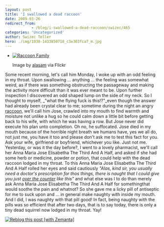 ```yaml
---
layout: post
title: 'I swallowed a dead raccoon'
date: 2009-03-26
redirect_from: 
            - /blog/i-swallowed-a-dead-raccoon/swizec/465
categories: 'Uncategorized'
author: Swizec Teller
hero: ./img/1038-1433850718_c3e303fca7_m.jpg
---
```

- [![Raccoon Family](./img/1038-1433850718_c3e303fca7_m.jpg "Raccoon Family")](http://www.flickr.com/photos/24176761@N00/1433850718)

  Image by [alasam](http://www.flickr.com/photos/24176761@N00/1433850718) via Flickr

Some recent morning, let's call him Monday, I woke up with an odd feeling in my throat. Upon swallowing ... anything ... the feeling was somewhat weird, as if there was something obstructing the passageway and making the activity more difficult than it was ever meant to be. Upon further inspection I discovered an odd shaped lump on the side of my neck. So I thought to myself, _"what the flying fuck is this!?"_even though the answer had already been crystal clear to me; sometime during the night an angry [raccoon](http://en.wikipedia.org/wiki/Raccoon "Raccoon"), we'll call him Jose, crawled into my mouth to find warmth and moisture not unlike a hug so he could calm down a little bit before getting back to his wife, with which he was having a row. But Jose never did execute his plan unto completion. Oh no, he suffocated. Jose died in my mouth because of the horrible night breath we humans have, yes we all do, not just me, you have it too and please don't ask me to test this fact for you. Ask your wife, girlfriend or boyfriend, whichever you like. Just not me. Yesterday, or was it the day before?, I went to a lovely pharmacist, we'll call her Anna Maria Jose Elisabetha The Third And A Half, and asked if she had some herb or medicine, powder or potion, that could help with the dead raccoon lodged in my throat. To this Anna Maria Jose Elisabetha The Third And A Half rolled her eyes and said cautiously _"Alas, kind sir, you usually need a doctor's prescription for thos things, there is naught that I could give you just [over the counter](http://en.wikipedia.org/wiki/Over-the-counter_drug "Over-the-counter drug") like this"_ and what else was I to do than merely ask Anna Maria Jose Elisabetha The Third And A Half for somethingthat would soothe the pain and whatnot? So she gave me a licky pill of antiseptic for me to suck upon and ... in general make naughty with inside my mouth. And I did, I was naughty with that pill good! In fact, being naughty with the pills was so efficient that after two days, that is to say today, there is only a tiny dead squirrel now lodged in my throat. Yay!

[![Reblog this post \[with Zemanta\]](http://img.zemanta.com/reblog_e.png?x-id=8db47d6c-2197-40fa-ace1-a980c94a715e)](http://reblog.zemanta.com/zemified/8db47d6c-2197-40fa-ace1-a980c94a715e/ "Zemified by Zemanta")